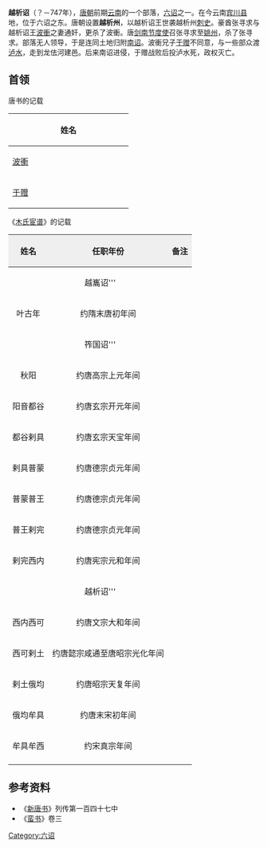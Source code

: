 {{云南历史侧栏模板}}
'''越析诏'''（？－747年），[[唐朝|唐朝]]前期[[云南|云南]]的一个部落，[[六诏|六诏]]之一。在今云南[[宾川县|宾川县]]地，位于六诏之东。唐朝设置'''越析州'''，以越析诏王世袭越析州[[刺史|刺史]]。豪酋张寻求与越析诏王[[波衝|波衝]]之妻通奸，更杀了波衝。唐[[剑南节度使|剑南节度使]]召张寻求至[[姚州_(云南)|姚州]]，杀了张寻求。部落无人领导，于是连同土地归附[[南诏|南诏]]。波衝兄子[[于赠|于赠]]不同意，与一些部众渡[[泸水|泸水]]，走到龙佉河建邑。后来南诏进侵，于赠战败后投泸水死，政权灭亡。

==首领==
;唐书的记载
{| class="wikitable" style="text-align: center;"
!width="225" |姓名
|- style="font-size:89%;" 
|[[波衝|波衝]]
|- style="font-size:89%;" 
|[[于赠|于赠]]
|}
;《[[木氏宦谱|木氏宦谱]]》的记载
{| border=1 cellpadding=4 cellspacing=0
! align="center" style="background:#efefef;" | 姓名
! align="center" style="background:#efefef;" | 任职年份
! align="center" style="background:#efefef;" | 备注
|-
!colspan="4"|越巂诏'''
|-
|  叶古年 || 约隋末唐初年间 || 
|-
!colspan="4"|筰国诏'''
|-
|  秋阳 || 约唐高宗上元年间 ||
|-
|  阳音都谷 || 约唐玄宗开元年间 ||
|-
| 都谷剌具 || 约唐玄宗天宝年间 ||
|-
|  剌具普蒙 || 约唐德宗贞元年间 ||
|-
|  普蒙普王 || 约唐德宗贞元年间 ||
|-
|  普王剌完 || 约唐德宗贞元年间 ||
|-
|  剌完西内 || 约唐宪宗元和年间 ||
|-
!colspan="4"|越析诏'''
|-
| 西内西可 || 约唐文宗大和年间 ||
|-
|  西可剌土 || 约唐懿宗咸通至唐昭宗光化年间 ||
|-
|  剌土俄均 || 约唐昭宗天复年间 ||
|-
|  俄均牟具 || 约唐末宋初年间 ||
|-
|  牟具牟西 || 约宋真宗年间 ||
|-
|}
== 参考资料 ==
*《[[新唐书|新唐书]]》列传第一百四十七中
*《[[蛮书|蛮书]]》卷三

{{云南历史|南诏大理}}

[[Category:六诏|Category:六诏]]